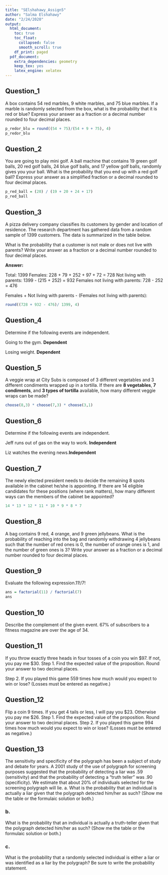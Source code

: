 ```yaml
---
title: "SElshahawy_Assign5"
author: "Salma Elshahawy"
date: "2/24/2020"
output: 
  html_document:
    toc: true
    toc_float:
      collapsed: false
      smooth_scroll: true
    df_print: paged
  pdf_document:
    extra_dependencies: geometry
    keep_tex: yes
    latex_engine: xelatex
---
```


## Question_1

A box contains 54 red marbles, 9 white marbles, and 75 blue marbles. If a marble is randomly selected from the box, what is the probability that it is red or blue? Express your answer as a fraction or a decimal number rounded to four decimal places.

```r
p_redor_blu = round((54 + 75)/(54 + 9 + 75), 4)
p_redor_blu
```


## Question_2

You are going to play mini golf. A ball machine that contains 19 green golf balls, 20 red golf balls, 24 blue golf balls, and 17 yellow golf balls, randomly gives you your ball. What is the probability that you end up with a red golf ball? Express your answer as a simplified fraction or a decimal rounded to four decimal places.

```r
p_red_ball = (20) / (19 + 20 + 24 + 17)
p_red_ball
```


## Question_3

A pizza delivery company classifies its customers by gender and location of residence. The research department has gathered data from a random sample of 1399 customers. The data is summarized in the table below.

What is the probability that a customer is not male or does not live with parents? Write your answer as a fraction or a decimal number rounded to four decimal places.

**Answer:**

Total: 1399
Females: 228 + 79 + 252 + 97 + 72 = 728
Not living with parents: 1399 - (215 + 252) = 932
Females not living with parents: 728 - 252 = 476

Females + Not living with parents - (Females not living with parents):

```r
round((728 + 932 - 476)/ 1399, 4)
```


## Question_4

Determine if the following events are independent. 

Going to the gym. **Dependent**

Losing weight. **Dependent**

## Question_5

A veggie wrap at City Subs is composed of 3 different vegetables and 3 different condiments wrapped up in a tortilla. If there are **8 vegetables**, **7 condiments**, and **3 types of tortilla** available, how many different veggie wraps can be made?

```r
choose(8,3) * choose(7,3) * choose(3,1)
```

## Question_6

Determine if the following events are independent.

Jeff runs out of gas on the way to work. **Independent**

Liz watches the evening news.**Independent**


## Question_7

The newly elected president needs to decide the remaining 8 spots available in the cabinet he/she is appointing. If there are 14 eligible candidates for these positions (where rank matters), how many different ways can the members of the cabinet be appointed?

```r
14 * 13 * 12 * 11 * 10 * 9 * 8 * 7
```


## Question_8 

A bag contains 9 red, 4 orange, and 9 green jellybeans. What is the probability of reaching into the bag and randomly withdrawing 4 jellybeans such that the number of red ones is 0, the number of orange ones is 1, and the number of green ones is 3? Write your answer as a fraction or a decimal number rounded to four decimal places.

## Question_9

Evaluate the following expression.11!/7!

```r
ans = factorial(11) / factorial(7)
ans
```

## Question_10
Describe the complement of the given event.
67% of subscribers to a fitness magazine are over the age of 34.

## Question_11

If you throw exactly three heads in four tosses of a coin you win $97. 
If not, you pay me $30. Step 1. Find the expected value of the proposition. Round your answer to two decimal places.

Step 2. If you played this game 559 times how much would you expect to win or lose? (Losses must be entered as negative.)

## Question_12

Flip a coin 9 times. If you get 4 tails or less, I will pay you $23. 
Otherwise you pay me $26. Step 1. Find the expected value of the proposition. Round your answer to two decimal places.
Step 2. If you played this game 994 times how much would you expect to win or lose? (Losses must be entered as negative.)

## Question_13

The sensitivity and specificity of the polygraph has been a subject of study and debate for years. A 2001 study of the use of polygraph for screening purposes suggested that the probability of detecting a liar was .59 (sensitivity) and that the probability of detecting a "truth teller" was .90 (specificity). We estimate that about 20% of individuals selected for the screening polygraph will lie.
a. What is the probability that an individual is actually a liar given that the polygraph detected him/her as such? (Show me the table or the formulaic solution or both.)

### b. 

What is the probability that an individual is actually a truth-teller given that the polygraph detected him/her as such? (Show me the table or the formulaic solution or both.)

### c. 

What is the probability that a randomly selected individual is either a liar or was identified as a liar by the polygraph? Be sure to write the probability statement.






